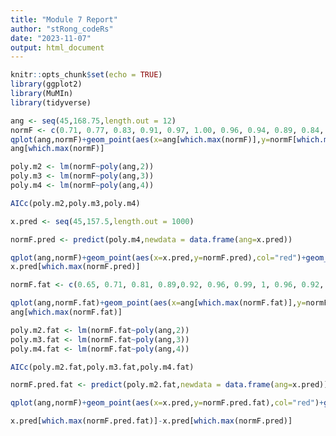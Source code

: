 ```yaml
---
title: "Module 7 Report"
author: "stRong_codeRs"
date: "2023-11-07"
output: html_document
---
```


```r
knitr::opts_chunk$set(echo = TRUE)
library(ggplot2)
library(MuMIn)
library(tidyverse)
```

```r
ang <- seq(45,168.75,length.out = 12)
normF <- c(0.71, 0.77, 0.83, 0.91, 0.97, 1.00, 0.96, 0.94, 0.89, 0.84, 0.77, 0.74)
qplot(ang,normF)+geom_point(aes(x=ang[which.max(normF)],y=normF[which.max(normF)]),col="red",size=4)
ang[which.max(normF)]
```

```r
poly.m2 <- lm(normF~poly(ang,2)) 
poly.m3 <- lm(normF~poly(ang,3)) 
poly.m4 <- lm(normF~poly(ang,4)) 

AICc(poly.m2,poly.m3,poly.m4) 

x.pred <- seq(45,157.5,length.out = 1000) 

normF.pred <- predict(poly.m4,newdata = data.frame(ang=x.pred)) 

qplot(ang,normF)+geom_point(aes(x=x.pred,y=normF.pred),col="red")+geom_point(aes(x=x.pred[which.max(normF.pred)],y=normF.pred[which.max(normF.pred)]),size=5,col="blue")
x.pred[which.max(normF.pred)]

normF.fat <- c(0.65, 0.71, 0.81, 0.89,0.92, 0.96, 0.99, 1, 0.96, 0.92, 0.84, 0.77) 

qplot(ang,normF.fat)+geom_point(aes(x=ang[which.max(normF.fat)],y=normF.fat[which.max(normF.fat)]),col="red",size=4)
ang[which.max(normF.fat)]

poly.m2.fat <- lm(normF.fat~poly(ang,2)) 
poly.m3.fat <- lm(normF.fat~poly(ang,3)) 
poly.m4.fat <- lm(normF.fat~poly(ang,4)) 

AICc(poly.m2.fat,poly.m3.fat,poly.m4.fat)

normF.pred.fat <- predict(poly.m2.fat,newdata = data.frame(ang=x.pred)) 

qplot(ang,normF)+geom_point(aes(x=x.pred,y=normF.pred.fat),col="red")+geom_point(aes(x=x.pred[which.max(normF.pred.fat)],y=normF.pred.fat[which.max(normF.pred.fat)]),size=5,col="blue")

x.pred[which.max(normF.pred.fat)]-x.pred[which.max(normF.pred)]

```